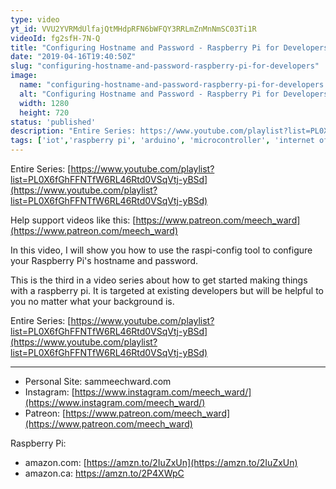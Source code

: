 ```yaml
---
type: video
yt_id: VVU2YVRMdUlfajQtMHdpRFN6bWFQY3RRLmZnMnNmSC03Ti1R
videoId: fg2sfH-7N-Q
title: "Configuring Hostname and Password - Raspberry Pi for Developers"
date: "2019-04-16T19:40:50Z"
slug: "configuring-hostname-and-password-raspberry-pi-for-developers"
image: 
  name: "configuring-hostname-and-password-raspberry-pi-for-developers.jpg"
  alt: "Configuring Hostname and Password - Raspberry Pi for Developers"
  width: 1280
  height: 720
status: 'published'
description: "Entire Series: https://www.youtube.com/playlist?list=PL0X6fGhFFNTfW6RL46Rtd0VSqVtj-yBSd"
tags: ['iot','raspberry pi', 'arduino', 'microcontroller', 'internet of things']
---
```


Entire Series: [https://www.youtube.com/playlist?list=PL0X6fGhFFNTfW6RL46Rtd0VSqVtj-yBSd](https://www.youtube.com/playlist?list=PL0X6fGhFFNTfW6RL46Rtd0VSqVtj-yBSd)

Help support videos like this: [https://www.patreon.com/meech_ward](https://www.patreon.com/meech_ward)

In this video, I will show you how to use the raspi-config tool to configure your Raspberry Pi's hostname and password.

This is the third in a video series about how to get started making things with a raspberry pi. It is targeted at existing developers but will be helpful to you no matter what your background is.

Entire Series: [https://www.youtube.com/playlist?list=PL0X6fGhFFNTfW6RL46Rtd0VSqVtj-yBSd](https://www.youtube.com/playlist?list=PL0X6fGhFFNTfW6RL46Rtd0VSqVtj-yBSd)

---

* Personal Site: sammeechward.com
* Instagram: [https://www.instagram.com/meech_ward/](https://www.instagram.com/meech_ward/)
* Patreon: [https://www.patreon.com/meech_ward](https://www.patreon.com/meech_ward)

Raspberry Pi:
* amazon.com: [https://amzn.to/2IuZxUn](https://amzn.to/2IuZxUn)
* amazon.ca: https://amzn.to/2P4XWpC
